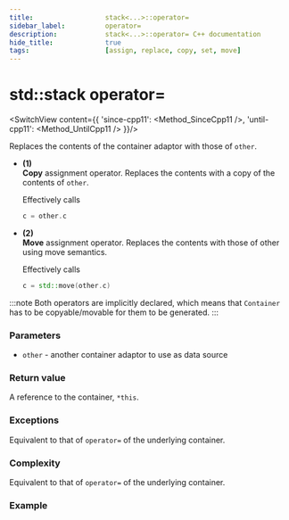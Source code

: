 ```yaml
---
title:					stack<...>::operator=
sidebar_label:			operator=
description:			stack<...>::operator= C++ documentation
hide_title:				true
tags:					[assign, replace, copy, set, move]
---
```




<!----------------- Codes ---------------------->

<!-- operator= -->


# std::stack operator=

<SwitchView content={{
		'since-cpp11': <Method_SinceCpp11 />,
		'until-cpp11': <Method_UntilCpp11 />
	}}/>

Replaces the contents of the container adaptor with those of `other`.

 - **(1)**  
	**Copy** assignment operator. Replaces the contents with a copy of the contents of `other`.  

	Effectively calls
	```cpp
	c = other.c
	```
 - **(2)**  
	**Move** assignment operator. Replaces the contents with those of other using move semantics.  

	Effectively calls
	```cpp
	c = std::move(other.c)
	````

:::note
Both operators are implicitly declared, which means that `Container` has to be copyable/movable for them to be generated.
:::

### Parameters

 - `other` - another container adaptor to use as data source

### Return value

A reference to the container, `*this`.

### Exceptions

Equivalent to that of `operator=` of the underlying container.

### Complexity

Equivalent to that of `operator=` of the underlying container.

### Example

<ImproveSection />
